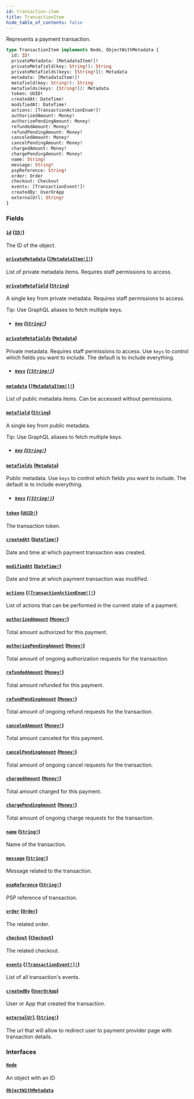 ```yaml
---
id: transaction-item
title: TransactionItem
hide_table_of_contents: false
---
```


Represents a payment transaction.

```graphql
type TransactionItem implements Node, ObjectWithMetadata {
  id: ID!
  privateMetadata: [MetadataItem!]!
  privateMetafield(key: String!): String
  privateMetafields(keys: [String!]): Metadata
  metadata: [MetadataItem!]!
  metafield(key: String!): String
  metafields(keys: [String!]): Metadata
  token: UUID!
  createdAt: DateTime!
  modifiedAt: DateTime!
  actions: [TransactionActionEnum!]!
  authorizedAmount: Money!
  authorizePendingAmount: Money!
  refundedAmount: Money!
  refundPendingAmount: Money!
  canceledAmount: Money!
  cancelPendingAmount: Money!
  chargedAmount: Money!
  chargePendingAmount: Money!
  name: String!
  message: String!
  pspReference: String!
  order: Order
  checkout: Checkout
  events: [TransactionEvent!]!
  createdBy: UserOrApp
  externalUrl: String!
}
```

### Fields

#### [`id`](#) ([`ID!`](../../../developer/api-reference/scalars/id))

The ID of the object.

#### [`privateMetadata`](#) ([`[MetadataItem!]!`](../../../developer/api-reference/objects/metadata-item))

List of private metadata items. Requires staff permissions to access.

#### [`privateMetafield`](#) ([`String`](../../../developer/api-reference/scalars/string))

A single key from private metadata. Requires staff permissions to access.

Tip: Use GraphQL aliases to fetch multiple keys.

- ##### [`key`](#) ([`String!`](../../../developer/api-reference/scalars/string))

#### [`privateMetafields`](#) ([`Metadata`](../../../developer/api-reference/scalars/metadata))

Private metadata. Requires staff permissions to access. Use `keys` to control which fields you want to include. The default is to include everything.

- ##### [`keys`](#) ([`[String!]`](../../../developer/api-reference/scalars/string))

#### [`metadata`](#) ([`[MetadataItem!]!`](../../../developer/api-reference/objects/metadata-item))

List of public metadata items. Can be accessed without permissions.

#### [`metafield`](#) ([`String`](../../../developer/api-reference/scalars/string))

A single key from public metadata.

Tip: Use GraphQL aliases to fetch multiple keys.

- ##### [`key`](#) ([`String!`](../../../developer/api-reference/scalars/string))

#### [`metafields`](#) ([`Metadata`](../../../developer/api-reference/scalars/metadata))

Public metadata. Use `keys` to control which fields you want to include. The default is to include everything.

- ##### [`keys`](#) ([`[String!]`](../../../developer/api-reference/scalars/string))

#### [`token`](#) ([`UUID!`](../../../developer/api-reference/scalars/uuid))

The transaction token.

#### [`createdAt`](#) ([`DateTime!`](../../../developer/api-reference/scalars/date-time))

Date and time at which payment transaction was created.

#### [`modifiedAt`](#) ([`DateTime!`](../../../developer/api-reference/scalars/date-time))

Date and time at which payment transaction was modified.

#### [`actions`](#) ([`[TransactionActionEnum!]!`](../../../developer/api-reference/enums/transaction-action-enum))

List of actions that can be performed in the current state of a payment.

#### [`authorizedAmount`](#) ([`Money!`](../../../developer/api-reference/objects/money))

Total amount authorized for this payment.

#### [`authorizePendingAmount`](#) ([`Money!`](../../../developer/api-reference/objects/money))

Total amount of ongoing authorization requests for the transaction.

#### [`refundedAmount`](#) ([`Money!`](../../../developer/api-reference/objects/money))

Total amount refunded for this payment.

#### [`refundPendingAmount`](#) ([`Money!`](../../../developer/api-reference/objects/money))

Total amount of ongoing refund requests for the transaction.

#### [`canceledAmount`](#) ([`Money!`](../../../developer/api-reference/objects/money))

Total amount canceled for this payment.

#### [`cancelPendingAmount`](#) ([`Money!`](../../../developer/api-reference/objects/money))

Total amount of ongoing cancel requests for the transaction.

#### [`chargedAmount`](#) ([`Money!`](../../../developer/api-reference/objects/money))

Total amount charged for this payment.

#### [`chargePendingAmount`](#) ([`Money!`](../../../developer/api-reference/objects/money))

Total amount of ongoing charge requests for the transaction.

#### [`name`](#) ([`String!`](../../../developer/api-reference/scalars/string))

Name of the transaction.

#### [`message`](#) ([`String!`](../../../developer/api-reference/scalars/string))

Message related to the transaction.

#### [`pspReference`](#) ([`String!`](../../../developer/api-reference/scalars/string))

PSP reference of transaction.

#### [`order`](#) ([`Order`](../../../developer/api-reference/objects/order))

The related order.

#### [`checkout`](#) ([`Checkout`](../../../developer/api-reference/objects/checkout))

The related checkout.

#### [`events`](#) ([`[TransactionEvent!]!`](../../../developer/api-reference/objects/transaction-event))

List of all transaction's events.

#### [`createdBy`](#) ([`UserOrApp`](../../../developer/api-reference/unions/user-or-app))

User or App that created the transaction.

#### [`externalUrl`](#) ([`String!`](../../../developer/api-reference/scalars/string))

The url that will allow to redirect user to payment provider page with transaction details.

### Interfaces

#### [`Node`](../../../developer/api-reference/interfaces/node)

An object with an ID

#### [`ObjectWithMetadata`](../../../developer/api-reference/interfaces/object-with-metadata)
